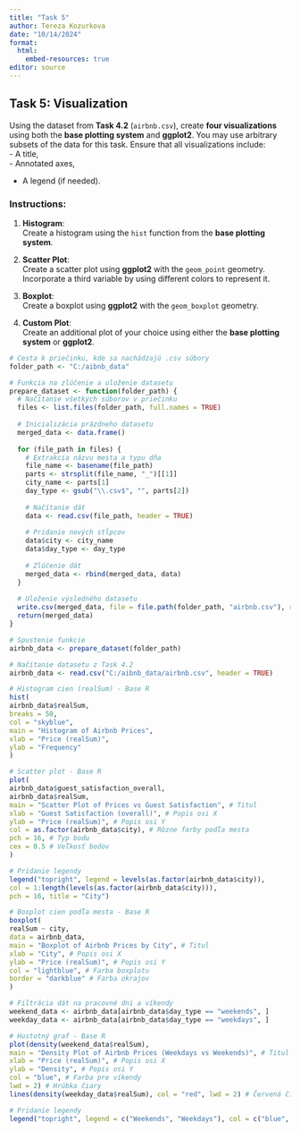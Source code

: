 ---
title: "Task 5"
author: Tereza Kozurkova
date: "10/14/2024"
format:
  html:
    embed-resources: true
editor: source
---
## Task 5: Visualization

Using the dataset from **Task 4.2** (`airbnb.csv`), create **four visualizations** using
both the **base plotting system** and **ggplot2**. You may use arbitrary subsets of
the data for this task. Ensure that all visualizations include:\
- A title,\
- Annotated axes,\

- A legend (if needed).

### Instructions:

1. **Histogram**:\
Create a histogram using the `hist` function from the **base plotting system**.

2. **Scatter Plot**:\
Create a scatter plot using **ggplot2** with the `geom_point` geometry. Incorporate
a third variable by using different colors to represent it.

3. **Boxplot**:\
Create a boxplot using **ggplot2** with the `geom_boxplot` geometry.

4. **Custom Plot**:\
Create an additional plot of your choice using either the **base plotting system** or
**ggplot2**.

```{r}
# Cesta k priečinku, kde sa nachádzajú .csv súbory
folder_path <- "C:/aibnb_data"

# Funkcia na zlúčenie a uloženie datasetu
prepare_dataset <- function(folder_path) {
  # Načítanie všetkých súborov v priečinku
  files <- list.files(folder_path, full.names = TRUE)
  
  # Inicializácia prázdneho datasetu
  merged_data <- data.frame()
  
  for (file_path in files) {
    # Extrakcia názvu mesta a typu dňa
    file_name <- basename(file_path)
    parts <- strsplit(file_name, "_")[[1]]
    city_name <- parts[1]
    day_type <- gsub("\\.csv$", "", parts[2])
    
    # Načítanie dát
    data <- read.csv(file_path, header = TRUE)
    
    # Pridanie nových stĺpcov
    data$city <- city_name
    data$day_type <- day_type
    
    # Zlúčenie dát
    merged_data <- rbind(merged_data, data)
  }
  
  # Uloženie výsledného datasetu
  write.csv(merged_data, file = file.path(folder_path, "airbnb.csv"), row.names = FALSE)
  return(merged_data)
}

# Spustenie funkcie
airbnb_data <- prepare_dataset(folder_path)
```

```{r}
# Načítanie datasetu z Task 4.2
airbnb_data <- read.csv("C:/aibnb_data/airbnb.csv", header = TRUE)

# Histogram cien (realSum) - Base R
hist(
airbnb_data$realSum,
breaks = 50,
col = "skyblue",
main = "Histogram of Airbnb Prices",
xlab = "Price (realSum)",
ylab = "Frequency"
)
```

```{r}
# Scatter plot - Base R
plot(
airbnb_data$guest_satisfaction_overall,
airbnb_data$realSum,
main = "Scatter Plot of Prices vs Guest Satisfaction", # Titul
xlab = "Guest Satisfaction (overall)", # Popis osi X
ylab = "Price (realSum)", # Popis osi Y
col = as.factor(airbnb_data$city), # Rôzne farby podľa mesta
pch = 16, # Typ bodu
cex = 0.5 # Veľkosť bodov
)

# Pridanie legendy
legend("topright", legend = levels(as.factor(airbnb_data$city)),
col = 1:length(levels(as.factor(airbnb_data$city))),
pch = 16, title = "City")
```

```{r}
# Boxplot cien podľa mesta - Base R
boxplot(
realSum ~ city,
data = airbnb_data,
main = "Boxplot of Airbnb Prices by City", # Titul
xlab = "City", # Popis osi X
ylab = "Price (realSum)", # Popis osi Y
col = "lightblue", # Farba boxplotu
border = "darkblue" # Farba okrajov
)

```

```{r}
# Filtrácia dát na pracovné dni a víkendy
weekend_data <- airbnb_data[airbnb_data$day_type == "weekends", ]
weekday_data <- airbnb_data[airbnb_data$day_type == "weekdays", ]

# Hustotný graf - Base R
plot(density(weekend_data$realSum),
main = "Density Plot of Airbnb Prices (Weekdays vs Weekends)", # Titul
xlab = "Price (realSum)", # Popis osi X
ylab = "Density", # Popis osi Y
col = "blue", # Farba pre víkendy
lwd = 2) # Hrúbka čiary
lines(density(weekday_data$realSum), col = "red", lwd = 2) # Červená čiara pre pracovné dni

# Pridanie legendy
legend("topright", legend = c("Weekends", "Weekdays"), col = c("blue", "red"), lwd = 2)
```



